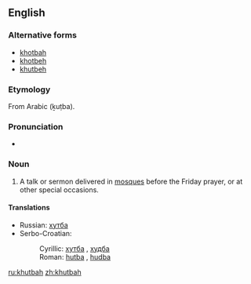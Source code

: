 ==English==

===Alternative forms===
* [[khotbah]]
* [[khotbeh]]
* [[khutbeh]]

===Etymology===
From Arabic {{Arab|[[خطبة]]}} (ḵuṭba).

===Pronunciation===
* {{IPA|/ˈkʊtbə/}}

===Noun===
{{en-noun}}

# A talk or sermon delivered in [[mosque|mosques]] before the Friday prayer, or at other special occasions.

====Translations====
{{trans-top|talk or sermon delivered in mosques before the Friday prayer}}
* Russian: [[хутба]] {{f}}
* Serbo-Croatian:
*: Cyrillic: [[хутба]] {{f}}, [[худба]] {{f}}
*: Roman: [[hutba#Serbo-Croatian|hutba]] {{f}}, [[hudba#Serbo-Croatian|hudba]] {{f}}
{{trans-mid}}
{{trans-bottom}}

[[ru:khutbah]]
[[zh:khutbah]]